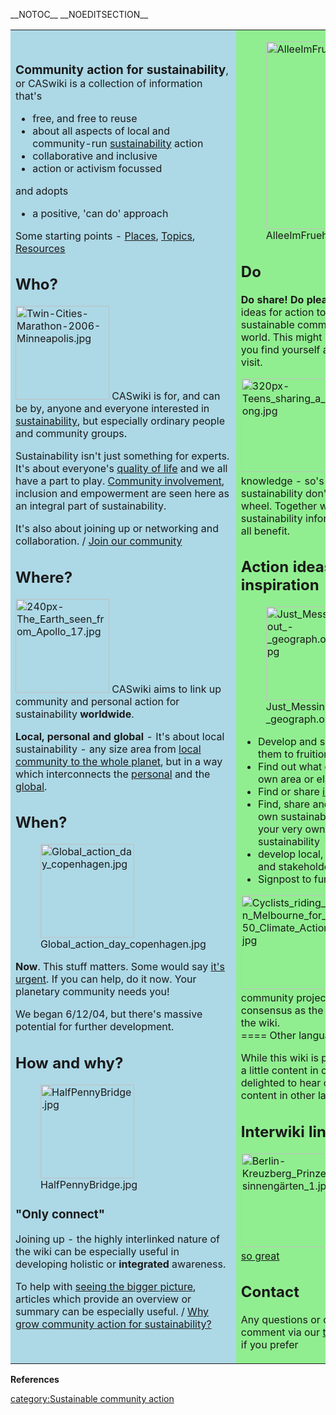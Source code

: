 __NOTOC__
{{scahistory}}
__NOEDITSECTION__
{| cellpadding="8" cellspacing="0"
|- valign="top" 
| style="background:lightblue" width="330pt"|
<big>'''Community action for sustainability'''</big>, or CASwiki is a collection of information that's 
*free, and free to reuse
*about all aspects of local and community-run [[sustainability]] action
*collaborative and inclusive
*action or activism focussed
and adopts 
*a positive, 'can do' approach

Some starting points - [[CASwiki places|Places]], [[CASwiki topics|Topics]], [[CASwiki resources|Resources]]

== Who? ==
[[File:Twin-Cities-Marathon-2006-Minneapolis.jpg|left|150px]]
CASwiki is for, and can be by, anyone and everyone interested in [[sustainability]], but especially ordinary people and community groups. 

Sustainability isn't just something for experts. It's about everyone's [[quality of life]] and we all have a part to play. [[Community involvement]], inclusion and empowerment are seen here as an integral part of sustainability.

It's also about joining up or networking and collaboration. / [[Join community action for sustainability|Join our community]]

== Where? ==
[[File:240px-The Earth seen from Apollo 17.jpg|left|150px]]
CASwiki aims to link up community and personal action for sustainability '''worldwide'''. 

'''Local, personal and global ''' - It's about local sustainability - any size area from [[CASwiki places|local community to the whole planet]], but in a way which interconnects the [[:category:Personal options|personal]] and the [[Global connections|global]].
 
== When? ==
[[Image:Global action day copenhagen.jpg|left|150px]]

'''Now'''. This stuff matters. Some would say [[Sustainability - the basics#Tempted to panic|it's urgent]]. If you can help, do it now. Your planetary community needs you! 

We began 6/12/04, but there's massive potential for further development.

== How and why? ==
[[File:HalfPennyBridge.jpg |left|150px]]
=== "Only connect" ===

Joining up - the highly interlinked nature of the wiki can be especially useful in developing holistic or '''integrated''' awareness.

To help with [[Sustainability - the basics#Seeing the bigger picture|seeing the bigger picture]], articles which provide an overview or summary can be especially useful. / [[Why grow community action for sustainability?]]


| style="background:lightgreen" |

[[File:AlleeImFruehling.jpg|center|300px]]

== Do ==

'''Do share! Do please share''' your knowledge and ideas for action to help bring about more sustainable communities and a more sustainable world. This might be about how to make where you find yourself a better place to live, work or visit.  

[[File:320px-Teens sharing a song.jpg|left|150px]]
Sharing is good. Share YOUR knowledge - so's those of us interested in local sustainability don't have to keep reinventing the wheel.
Together we're stronger. The more sustainability information we share, the more we all benefit. 

== Action ideas, information and inspiration ==

[[File:Just Messin' About - geograph.org.uk.jpg|right|150px]]
* Develop and share ideas, collaborate to bring them to fruition
* Find out what others are doing already, in your own area or elsewhere
* Find or share [[inspiration]]
* Find, share and grow [[CASwiki resources|resources]] for your very own sustainability action project, or to move your very own community more towards sustainability
* develop local, regional or national directories and stakeholder listings
* Signpost to further information and resources
[[File:Cyclists riding in Melbourne for 350 Climate Action.jpg|left|150px]]
CASwiki is run as a community project, and strives towards consensus as the primary means for organizing the wiki.
<br clear=left>
==== Other languages ====

While this wiki is predominantly in English, there is a little content in other languages. We'd be delighted to hear of any plans to develop similar content in other languages.

== Interwiki links ==
[[File:Berlin-Kreuzberg Prinzessinnengärten 1.jpg|left|150px]]
Wikipedia: [[wikipedia:Wikipedia:Why Wikipedia is so great|Why Wikipedia is so great]]

== Contact ==
 
Any questions or comments? Please ask or comment via our [[Talk:Community action for sustainability|talk page]], or [[User talk:Philralph|founder's talk page]] if you prefer

|}


{{scaendmenu}}


'''References'''

{{Attrib sca ref|Sustainable Community Action:About}}
<references/>


[[category:Sustainable community action]]